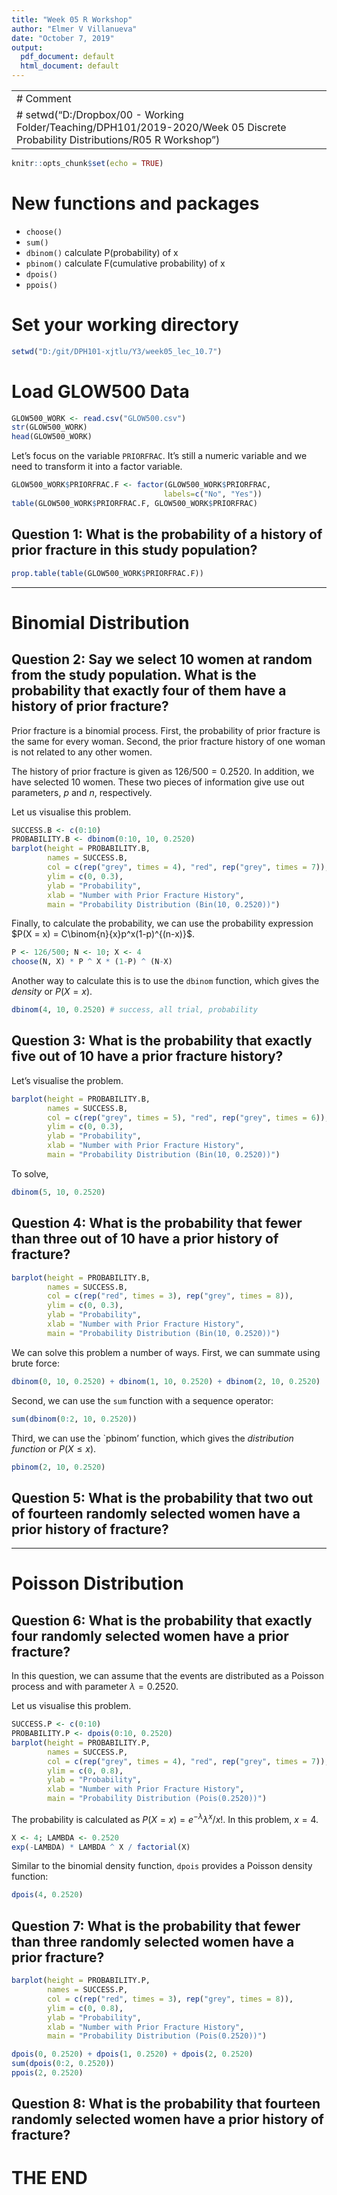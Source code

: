 ```yaml
---
title: "Week 05 R Workshop"
author: "Elmer V Villanueva"
date: "October 7, 2019"
output:
  pdf_document: default
  html_document: default
---
```


---
# Comment
# setwd("D:/Dropbox/00 - Working Folder/Teaching/DPH101/2019-2020/Week 05 Discrete Probability Distributions/R05 R Workshop")
---

```r
knitr::opts_chunk$set(echo = TRUE)
```

# New functions and packages
- `choose()`
- `sum()`
- `dbinom()`  calculate P(probability) of x
- `pbinom()`  calculate F(cumulative probability) of x
- `dpois()`
- `ppois()`

# Set your working directory
```r
setwd("D:/git/DPH101-xjtlu/Y3/week05_lec_10.7")
```

# Load GLOW500 Data
```r
GLOW500_WORK <- read.csv("GLOW500.csv")
str(GLOW500_WORK)
head(GLOW500_WORK)
```

Let's focus on the variable `PRIORFRAC`. It's still a numeric variable and we need to transform it into a factor variable.
```r
GLOW500_WORK$PRIORFRAC.F <- factor(GLOW500_WORK$PRIORFRAC, 
                                  labels=c("No", "Yes"))
table(GLOW500_WORK$PRIORFRAC.F, GLOW500_WORK$PRIORFRAC)
```

## Question 1: What is the probability of a history of prior fracture in this study population?
```r
prop.table(table(GLOW500_WORK$PRIORFRAC.F))
```

-----

# Binomial Distribution

## Question 2: Say we select 10 women at random from the study population. What is the probability that exactly four of them have a history of prior fracture?

Prior fracture is a binomial process. First, the probability of prior fracture is the same for every woman. Second, the prior fracture history of one woman is not related to any other women. 

The history of prior fracture is given as $126 / 500 = 0.2520$. In addition, we have selected 10 women. These two pieces of information give use out parameters, $p$ and $n$, respectively.

Let us visualise this problem.

```r
SUCCESS.B <- c(0:10)
PROBABILITY.B <- dbinom(0:10, 10, 0.2520)
barplot(height = PROBABILITY.B,
        names = SUCCESS.B,
        col = c(rep("grey", times = 4), "red", rep("grey", times = 7)),
        ylim = c(0, 0.3),
        ylab = "Probability",
        xlab = "Number with Prior Fracture History",
        main = "Probability Distribution (Bin(10, 0.2520))")
```

Finally, to calculate the probability, we can use the probability expression $P(X = x) = C\binom{n}{x}p^x(1-p)^{(n-x)}$.
```r
P <- 126/500; N <- 10; X <- 4
choose(N, X) * P ^ X * (1-P) ^ (N-X)
```

Another way to calculate this is to use the `dbinom` function, which gives the *density* or $P(X = x)$.
```r
dbinom(4, 10, 0.2520) # success, all trial, probability
```

## Question 3: What is the probability that exactly five out of 10 have a prior fracture history?

Let's visualise the problem.

```r
barplot(height = PROBABILITY.B,
        names = SUCCESS.B,
        col = c(rep("grey", times = 5), "red", rep("grey", times = 6)),
        ylim = c(0, 0.3),
        ylab = "Probability",
        xlab = "Number with Prior Fracture History",
        main = "Probability Distribution (Bin(10, 0.2520))")
```

To solve, 
```r
dbinom(5, 10, 0.2520)
```

## Question 4: What is the probability that fewer than three out of 10 have a prior history of fracture?
```r
barplot(height = PROBABILITY.B,
        names = SUCCESS.B,
        col = c(rep("red", times = 3), rep("grey", times = 8)),
        ylim = c(0, 0.3),
        ylab = "Probability",
        xlab = "Number with Prior Fracture History",
        main = "Probability Distribution (Bin(10, 0.2520))")
```

We can solve this problem a number of ways. First, we can summate using brute force:
```r
dbinom(0, 10, 0.2520) + dbinom(1, 10, 0.2520) + dbinom(2, 10, 0.2520)
```

Second, we can use the `sum` function with a sequence operator:
```r
sum(dbinom(0:2, 10, 0.2520))
```

Third, we can use the `pbinom' function, which gives the *distribution function* or $P(X \le x)$.
```r
pbinom(2, 10, 0.2520)
```

## Question 5: What is the probability that two out of fourteen randomly selected women have a prior history of fracture?

-----

# Poisson Distribution

## Question 6: What is the probability that exactly four randomly selected women have a prior fracture?

In this question, we can assume that the events are distributed as a Poisson process and with parameter $\lambda = 0.2520$. 

Let us visualise this problem.

```r
SUCCESS.P <- c(0:10)
PROBABILITY.P <- dpois(0:10, 0.2520)
barplot(height = PROBABILITY.P,
        names = SUCCESS.P,
        col = c(rep("grey", times = 4), "red", rep("grey", times = 7)),
        ylim = c(0, 0.8),
        ylab = "Probability",
        xlab = "Number with Prior Fracture History",
        main = "Probability Distribution (Pois(0.2520))")
```

The probability is calculated as $P(X=x) = e^{-\lambda} \lambda^x / x!$. In this problem, $x = 4$.
```r
X <- 4; LAMBDA <- 0.2520
exp(-LAMBDA) * LAMBDA ^ X / factorial(X)
```

Similar to the binomial density function, `dpois` provides a Poisson density function:
```r
dpois(4, 0.2520)
```

## Question 7: What is the probability that fewer than three randomly selected women have a prior fracture?
```r
barplot(height = PROBABILITY.P,
        names = SUCCESS.P,
        col = c(rep("red", times = 3), rep("grey", times = 8)),
        ylim = c(0, 0.8),
        ylab = "Probability",
        xlab = "Number with Prior Fracture History",
        main = "Probability Distribution (Pois(0.2520))")
```

```r
dpois(0, 0.2520) + dpois(1, 0.2520) + dpois(2, 0.2520)
sum(dpois(0:2, 0.2520))
ppois(2, 0.2520)
```

## Question 8: What is the probability that fourteen randomly selected women have a prior history of fracture?

# THE END






